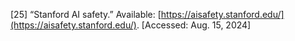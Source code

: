 \[25\]	“Stanford AI safety.” Available: [https://aisafety.stanford.edu/](https://aisafety.stanford.edu/). \[Accessed: Aug. 15, 2024\]